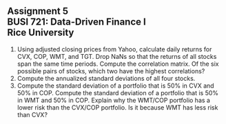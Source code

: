 ## Assignment 5<br>BUSI 721: Data-Driven Finance I<br>Rice University

1. Using adjusted closing prices from Yahoo, calculate daily returns for CVX, COP, WMT, and TGT.  Drop NaNs so that the returns of all stocks span the same time periods.  Compute the correlation matrix.  Of the six possible pairs of stocks, which two have the highest correlations?
2.  Compute the annualized standard deviations of all four stocks.
3.  Compute the standard deviation of a portfolio that is 50% in CVX and 50% in COP.  Compute the standard deviation of a portfolio that is 50% in WMT and 50% in COP.  Explain why the WMT/COP portfolio has a lower risk than the CVX/COP portfolio.  Is it because WMT has less risk than CVX?